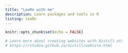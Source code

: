 ```yaml
---
title: "LeaRn with me"
description: Learn packages and tools in R
listing: leaRn
---
```

  
```r
knitr::opts_chunk$set(echo = FALSE)

# Learn more about creating websites with Distill at:
# https://rstudio.github.io/distill/website.html

```

